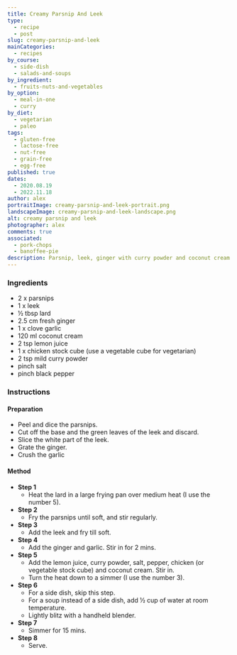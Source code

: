 ```yaml
---
title: Creamy Parsnip And Leek
type:
  - recipe
  - post
slug: creamy-parsnip-and-leek
mainCategories: 
  - recipes
by_course:
  - side-dish
  - salads-and-soups
by_ingredient:
  - fruits-nuts-and-vegetables
by_option:
  - meal-in-one
  - curry
by_diet:
  - vegetarian
  - paleo
tags: 
  - gluten-free
  - lactose-free
  - nut-free
  - grain-free
  - egg-free
published: true
dates: 
  - 2020.08.19
  - 2022.11.18
author: alex
portraitImage: creamy-parsnip-and-leek-portrait.png
landscapeImage: creamy-parsnip-and-leek-landscape.png
alt: creamy parsnip and leek
photographer: alex
comments: true
associated: 
  - pork-chops
  - banoffee-pie
description: Parsnip, leek, ginger with curry powder and coconut cream. This delicious side is packed with flavour and happily doubles up as soup.
---
```


<Ingredients>

### Ingredients
    
  - 2 x parsnips
  - 1 x leek
  - ½ tbsp lard
  - 2.5 cm fresh ginger 
  - 1 x clove garlic
  - 120 ml coconut cream
  - 2 tsp lemon juice
  - 1 x chicken stock cube (use a vegetable cube for vegetarian)
  - 2 tsp mild curry powder
  - pinch salt
  - pinch black pepper

</Ingredients>

<Instructions>

### Instructions

#### Preparation

  - Peel and dice the parsnips.
  - Cut off the base and the green leaves of the leek and discard. 
  - Slice the white part of the leek.
  - Grate the ginger.
  - Crush the garlic

#### Method

  - **Step 1**
    - Heat the lard in a large frying pan over medium heat (I use the number 5).
  - **Step 2**
    - Fry the parsnips until soft, and stir regularly.
  - **Step 3**
    - Add the leek and fry till soft.
  - **Step 4**
    - Add the ginger and garlic. Stir in for 2 mins.
  - **Step 5**
    - Add the lemon juice, curry powder, salt, pepper, chicken (or vegetable stock cube) and coconut cream. Stir in.
    - Turn the heat down to a simmer (I use the number 3).
  - **Step 6**
    - For a side dish, skip this step.
    - For a soup instead of a side dish, add ½ cup of water at room temperature.
    - Lightly blitz with a handheld blender.
  - **Step 7**
    - Simmer for 15 mins.
  - **Step 8**
    - Serve. 

</Instructions>